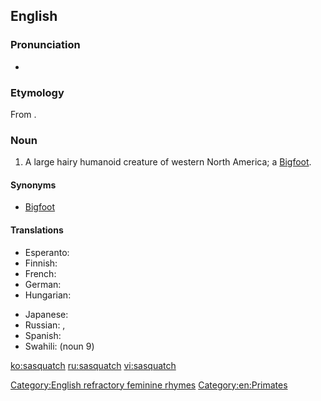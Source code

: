 ==English==
{{wikipedia}}

===Pronunciation===
* {{IPA|/ˈsæskwɒtʃ/|/ˈsæskwætʃ/|lang=en}}

===Etymology===
From {{etyl|hur|en}} {{term|sásq’ets|lang=hur}}.

===Noun===
{{en-noun|es}}

# {{context|cryptozoology|lang=en}} A large hairy humanoid creature of western North America; a [[Bigfoot]].

====Synonyms====
* [[Bigfoot]]

====Translations====
{{trans-top|a hairy humanoid creature}}
* Esperanto: {{t|eo|saskvaĉo}}
* Finnish: {{t+|fi|isojalka}}
* French: {{t|fr|Sasquatch|m}}
* German: {{t+|de|Sasquatch|m}}
* Hungarian: {{t|hu|Szaszkvács|m}}
{{trans-mid}}
* Japanese: {{t|ja|サスカッチ|tr=Sasukatchi}}
* Russian: {{t|ru|саскво́ч|m}}, {{t|ru|бигфу́т|m|sc=Cyrl}}
* Spanish: {{t|es|Sascuache|m}}
* Swahili: {{t|sw|Saskwachi}} (noun 9)
{{trans-bottom}}

[[Category:English refractory feminine rhymes]]
[[Category:en:Primates]]

[[ko:sasquatch]]
[[ru:sasquatch]]
[[vi:sasquatch]]